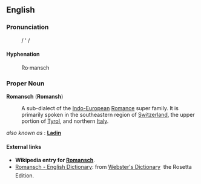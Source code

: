 ==English==

===Pronunciation===
:/ ' /
====Hyphenation====
:Ro&middot;mansch

===Proper Noun===
'''Romansch''' ('''Romansh''')

: A sub-dialect of the [[Indo-European]] [[Romance]] super family. It is primarily spoken in the southeastern region of [[w:Switzerland|Switzerland]], the upper portion of [[w:Tyrol|Tyrol]], and northern [[w:Italy|Italy]].

''also known as'' : '''[[Ladin]]'''

==== External links ====
*'''Wikipedia entry for [[w:Romansch|Romansch]]'''.
*[http://www.websters-online-dictionary.org/definition/Romansch-english/ Romansch - English Dictionary]: from [http://www.websters-online-dictionary.org/ Webster's Dictionary] &#151; the Rosetta Edition.